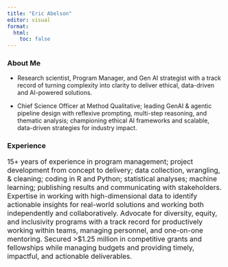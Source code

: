 ```yaml
---
title: "Eric Abelson"
editor: visual
format: 
  html:
    toc: false
---
```


### About Me

- Research scientist, Program Manager, and Gen AI strategist with a track record of turning complexity into clarity to deliver ethical, data-driven and AI-powered solutions.

- Chief Science Officer at Method Qualitative; leading GenAI & agentic pipeline design with reflexive prompting, multi-step reasoning, and thematic analysis; championing ethical AI frameworks and scalable, data-driven strategies for industry impact.

### Experience

<font size="3">
15+ years of experience in program management; project development from concept to delivery; data collection, wrangling, & cleaning; coding in R and Python; statistical analyses; machine learning; publishing results and communicating with stakeholders. Expertise in working with high-dimensional data to identify actionable insights for real-world solutions and working both independently and collaboratively. Advocate for diversity, equity, and inclusivity programs with a track record for productively working within teams, managing personnel, and one-on-one mentoring. Secured \>\$1.25 million in competitive grants and fellowships while managing budgets and providing timely, impactful, and actionable deliverables.
</font>

